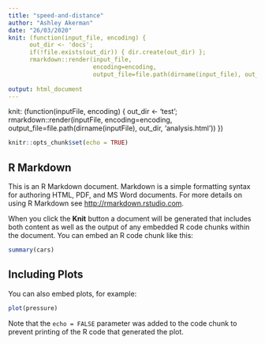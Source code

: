 ```yaml
---
title: "speed-and-distance" 
author: "Ashley Akerman"
date: "26/03/2020"
knit: (function(input_file, encoding) {
      out_dir <- 'docs';
      if(!file.exists(out_dir)) { dir.create(out_dir) };
      rmarkdown::render(input_file,
                        encoding=encoding,
                        output_file=file.path(dirname(input_file), out_dir, 'index.html')) })
  
output: html_document
---
```


knit: (function(inputFile, encoding) { 
      out_dir <- 'test';
      rmarkdown::render(inputFile,
                        encoding=encoding, 
                        output_file=file.path(dirname(inputFile), out_dir, 'analysis.html')) })


```r
knitr::opts_chunk$set(echo = TRUE)

```

## R Markdown

This is an R Markdown document. Markdown is a simple formatting syntax for authoring HTML, PDF, and MS Word documents. For more details on using R Markdown see <http://rmarkdown.rstudio.com>.

When you click the **Knit** button a document will be generated that includes both content as well as the output of any embedded R code chunks within the document. You can embed an R code chunk like this:

```r
summary(cars)
```

## Including Plots

You can also embed plots, for example:

```r
plot(pressure)
```

Note that the `echo = FALSE` parameter was added to the code chunk to prevent printing of the R code that generated the plot.
